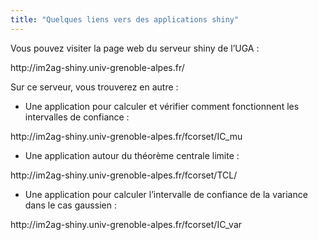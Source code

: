 ```yaml
---
title: "Quelques liens vers des applications shiny"
---
```


Vous pouvez visiter la page web du serveur shiny de l'UGA :

http://im2ag-shiny.univ-grenoble-alpes.fr/

Sur ce serveur, vous trouverez en autre :

- Une application pour calculer et vérifier comment fonctionnent les intervalles de confiance :

http://im2ag-shiny.univ-grenoble-alpes.fr/fcorset/IC_mu

- Une application autour du théorème centrale limite :

http://im2ag-shiny.univ-grenoble-alpes.fr/fcorset/TCL/

- Une application pour calculer l'intervalle de confiance de la variance dans le cas gaussien :

http://im2ag-shiny.univ-grenoble-alpes.fr/fcorset/IC_var




